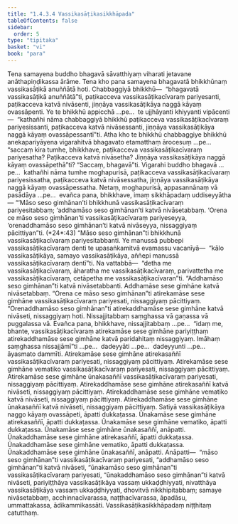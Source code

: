 ```yaml
---
title: "1.4.3.4 Vassikasāṭikasikkhāpada"
tableOfContents: false
sidebar:
  order: 5
type: "tipitaka"
basket: "vi"
book: "para"
---
```



<DynamicBreadcrumb />

<Division number="626" book="para">

<Paragraph number="2323" book="para">
Tena samayena buddho bhagavā sāvatthiyaṃ viharati jetavane anāthapiṇḍikassa ārāme. Tena kho pana samayena bhagavatā bhikkhūnaṃ vassikasāṭikā anuññātā hoti. Chabbaggiyā bhikkhū—  “bhagavatā vassikasāṭikā anuññātā”ti, paṭikacceva vassikasāṭikacīvaraṃ pariyesanti, paṭikacceva katvā nivāsenti, jiṇṇāya vassikasāṭikāya naggā kāyaṃ ovassāpenti. Ye te bhikkhū appicchā …pe…  te ujjhāyanti khiyyanti vipācenti—  “kathañhi nāma chabbaggiyā bhikkhū paṭikacceva vassikasāṭikacīvaraṃ pariyesissanti, paṭikacceva katvā nivāsessanti, jiṇṇāya vassikasāṭikāya naggā kāyaṃ ovassāpessantī”ti.
</Paragraph>

<Paragraph number="2324" book="para">
Atha kho te bhikkhū chabbaggiye bhikkhū anekapariyāyena vigarahitvā bhagavato etamatthaṃ ārocesuṃ …pe…  “saccaṃ kira tumhe, bhikkhave, paṭikacceva vassikasāṭikacīvaraṃ pariyesatha? Paṭikacceva katvā nivāsetha? Jiṇṇāya vassikasāṭikāya naggā kāyaṃ ovassāpethā”ti? “Saccaṃ, bhagavā”ti. Vigarahi buddho bhagavā …pe…  kathañhi nāma tumhe moghapurisā, paṭikacceva vassikasāṭikacīvaraṃ pariyesissatha, paṭikacceva katvā nivāsessatha, jiṇṇāya vassikasāṭikāya naggā kāyaṃ ovassāpessatha. Netaṃ, moghapurisā, appasannānaṃ vā pasādāya …pe…  evañca pana, bhikkhave, imaṃ sikkhāpadaṃ uddiseyyātha—
</Paragraph>

</Division>
<Division number="627" book="para">

<Paragraph number="2325" book="para">
<Emphasis>“‘Māso seso gimhānan’ti bhikkhunā vassikasāṭikacīvaraṃ pariyesitabbaṃ</Emphasis>; <Emphasis>‘addhamāso</Emphasis> <Emphasis>seso gimhānan’ti katvā nivāsetabbaṃ</Emphasis>. <Emphasis>‘Orena ce māso seso gimhānan’ti vassikasāṭikacīvaraṃ pariyeseyya, ‘orenaddhamāso seso gimhānan’ti katvā nivāseyya, nissaggiyaṃ pācittiyan”</Emphasis>ti. (*24*:<Emphasis>43</Emphasis>)
</Paragraph>

</Division>
<Division number="628" book="para">

<Paragraph number="2326" book="para">
<Emphasis>“Māso seso gimhānan”ti bhikkhunā vassikasāṭikacīvaraṃ pariyesitabban</Emphasis>ti. Ye manussā pubbepi vassikasāṭikacīvaraṃ denti te upasaṅkamitvā evamassu vacanīyā—  “kālo vassikasāṭikāya, samayo vassikasāṭikāya, aññepi manussā vassikasāṭikacīvaraṃ dentī”ti. Na vattabbā—  “detha me vassikasāṭikacīvaraṃ, āharatha me vassikasāṭikacīvaraṃ, parivattetha me vassikasāṭikacīvaraṃ, cetāpetha me vassikasāṭikacīvaran”ti.
</Paragraph>

<Paragraph number="2327" book="para">
<Emphasis>“Addhamāso seso gimhānan”ti katvā nivāsetabban</Emphasis>ti. Addhamāse sese gimhāne katvā nivāsetabbaṃ.
</Paragraph>

<Paragraph number="2328" book="para">
<Emphasis>“Orena ce māso seso gimhānan”</Emphasis>ti atirekamāse sese gimhāne vassikasāṭikacīvaraṃ pariyesati, nissaggiyaṃ pācittiyaṃ.
</Paragraph>

<Paragraph number="2329" book="para">
<Emphasis>“Orenaddhamāso seso gimhānan”</Emphasis>ti atirekaddhamāse sese gimhāne katvā nivāseti, nissaggiyaṃ hoti. Nissajjitabbaṃ saṃghassa vā gaṇassa vā puggalassa vā. Evañca pana, bhikkhave, nissajjitabbaṃ …pe…  “idaṃ me, bhante, vassikasāṭikacīvaraṃ atirekamāse sese gimhāne pariyiṭṭhaṃ atirekaddhamāse sese gimhāne katvā paridahitaṃ nissaggiyaṃ. Imāhaṃ saṃghassa nissajjāmī”ti …pe…  dadeyyāti …pe…  dadeyyunti …pe…  āyasmato dammīti.
</Paragraph>

</Division>
<Division number="629" book="para">

<Paragraph number="2330" book="para">
Atirekamāse sese gimhāne atirekasaññī vassikasāṭikacīvaraṃ pariyesati, nissaggiyaṃ pācittiyaṃ. Atirekamāse sese gimhāne vematiko vassikasāṭikacīvaraṃ pariyesati, nissaggiyaṃ pācittiyaṃ. Atirekamāse sese gimhāne ūnakasaññī vassikasāṭikacīvaraṃ pariyesati, nissaggiyaṃ pācittiyaṃ.
</Paragraph>

<Paragraph number="2331" book="para">
Atirekaddhamāse sese gimhāne atirekasaññī katvā nivāseti, nissaggiyaṃ pācittiyaṃ. Atirekaddhamāse sese gimhāne vematiko katvā nivāseti, nissaggiyaṃ pācittiyaṃ. Atirekaddhamāse sese gimhāne ūnakasaññī katvā nivāseti, nissaggiyaṃ pācittiyaṃ.
</Paragraph>

<Paragraph number="2332" book="para">
Satiyā vassikasāṭikāya naggo kāyaṃ ovassāpeti, āpatti dukkaṭassa. Ūnakamāse sese gimhāne atirekasaññī, āpatti dukkaṭassa. Ūnakamāse sese gimhāne vematiko, āpatti dukkaṭassa. Ūnakamāse sese gimhāne ūnakasaññī, anāpatti.
</Paragraph>

<Paragraph number="2333" book="para">
Ūnakaddhamāse sese gimhāne atirekasaññī, āpatti dukkaṭassa. Ūnakaddhamāse sese gimhāne vematiko, āpatti dukkaṭassa. Ūnakaddhamāse sese gimhāne ūnakasaññī, anāpatti.
</Paragraph>

</Division>
<Division number="630" book="para">

<Paragraph number="2334" book="para">
Anāpatti—  “māso seso gimhānan”ti vassikasāṭikacīvaraṃ pariyesati, “addhamāso seso gimhānan”ti katvā nivāseti, “ūnakamāso seso gimhānan”ti vassikasāṭikacīvaraṃ pariyesati, “ūnakaddhamāso seso gimhānan”ti katvā nivāseti, pariyiṭṭhāya vassikasāṭikāya vassaṃ ukkaḍḍhiyyati, nivatthāya vassikasāṭikāya vassaṃ ukkaḍḍhiyyati, dhovitvā nikkhipitabbaṃ; samaye nivāsetabbaṃ, acchinnacīvarassa, naṭṭhacīvarassa, āpadāsu, ummattakassa, ādikammikassāti.

</Paragraph>
</Division>

<Paragraph number="2335" type="center" book="para">
Vassikasāṭikasikkhāpadaṃ niṭṭhitaṃ catutthaṃ.
</Paragraph>
